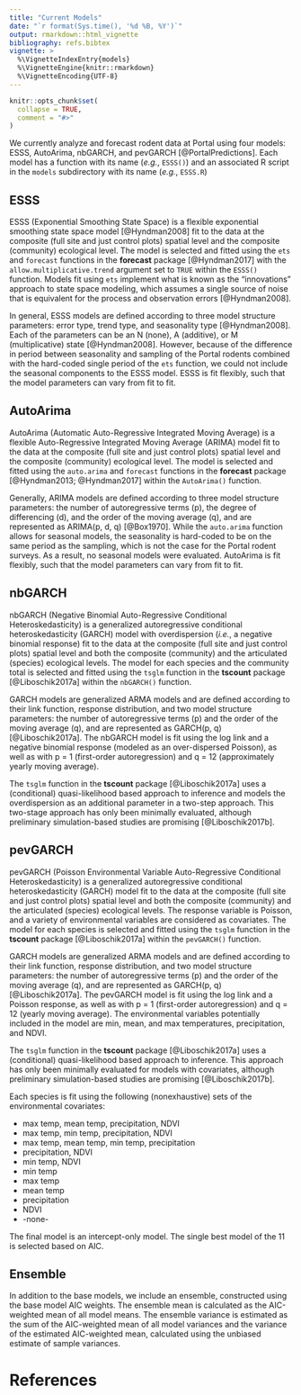 ```yaml
---
title: "Current Models"
date: "`r format(Sys.time(), '%d %B, %Y')`"
output: rmarkdown::html_vignette
bibliography: refs.bibtex
vignette: >
  %\VignetteIndexEntry{models}
  %\VignetteEngine{knitr::rmarkdown}
  %\VignetteEncoding{UTF-8}
---
```


```r
knitr::opts_chunk$set(
  collapse = TRUE,
  comment = "#>"
)
```


We currently analyze and forecast rodent data at Portal using four models:
ESSS, AutoArima, nbGARCH, and pevGARCH [@PortalPredictions]. Each model
has a function with its name (*e.g.*, `ESSS()`) and an associated R script
in the `models` subdirectory with its name (*e.g.*, `ESSS.R`)

## ESSS

ESSS (Exponential Smoothing State Space) is a flexible exponential smoothing 
state space model [@Hyndman2008] fit to the data at the composite (full site
and just control plots) spatial level and the composite (community) ecological
level. The model is selected and fitted using the `ets` and `forecast` 
functions in the **forecast** package [@Hyndman2017] with the 
`allow.multiplicative.trend` argument set to `TRUE` within the `ESSS()`
function. Models fit using `ets` implement what is known as the "innovations" 
approach to state space modeling, which assumes a single source of noise that 
is equivalent for the process and observation errors [@Hyndman2008].

In general, ESSS models are defined according to three model structure 
parameters: error type, trend type, and seasonality type [@Hyndman2008].
Each of the parameters can be an N (none), A (additive), or M (multiplicative)
state [@Hyndman2008]. However, because of the difference in period 
between seasonality and sampling of the Portal rodents combined with the 
hard-coded single period of the `ets` function, we could not include the 
seasonal components to the ESSS model. ESSS is fit flexibly, such that the 
model parameters can vary from fit to fit.


## AutoArima

AutoArima (Automatic Auto-Regressive Integrated Moving Average) is a 
flexible Auto-Regressive Integrated Moving Average (ARIMA) model fit to the 
data at the composite (full site and just control plots) spatial level
and the composite (community) ecological level. The model is selected and 
fitted using the `auto.arima` and `forecast` functions in the **forecast**
package [@Hyndman2013; @Hyndman2017] within the `AutoArima()` function.

Generally, ARIMA models are defined according to three model structure 
parameters: the number of autoregressive terms (p), the degree of differencing 
(d), and the order of the moving average (q), and are represented as 
ARIMA(p, d, q) [@Box1970]. While the `auto.arima` function allows for seasonal
models, the seasonality is hard-coded to be on the same period as the sampling,
which is not the case for the Portal rodent surveys. As a result, no seasonal 
models were evaluated. AutoArima is fit flexibly, such that the model 
parameters can vary from fit to fit.

## nbGARCH

nbGARCH (Negative Binomial Auto-Regressive Conditional Heteroskedasticity) 
is a generalized autoregressive conditional heteroskedasticity (GARCH) 
model with overdispersion (*i.e.*, a negative binomial response) fit to the 
data at the composite (full site and just control plots) spatial level and both 
the composite (community) and the articulated (species) ecological levels. The 
model for each species and the community total is selected and fitted using the
`tsglm` function in the **tscount** package [@Liboschik2017a] within the
`nbGARCH()` function.

GARCH models are generalized ARMA models and are defined according to their 
link function, response distribution, and two model structure parameters: the 
number of autoregressive terms (p) and the order of the moving average (q), 
and are represented as GARCH(p, q) [@Liboschik2017a]. The nbGARCH model is fit
using the log link and a negative binomial response (modeled as an
over-dispersed Poisson), as well as with p = 1 (first-order autoregression)
and q = 12 (approximately yearly moving average).

The `tsglm` function in the **tscount** package [@Liboschik2017a] uses a 
(conditional) quasi-likelihood based approach to inference and models the 
overdispersion as an additional parameter in a two-step approach. This 
two-stage approach has only been minimally evaluated, although preliminary 
simulation-based studies are promising [@Liboschik2017b].    

## pevGARCH

pevGARCH (Poisson Environmental Variable Auto-Regressive Conditional
Heteroskedasticity) is a generalized autoregressive conditional
heteroskedasticity (GARCH) model fit to the data at the composite (full site 
and just control plots) spatial level and both the composite (community) and 
the articulated (species) ecological levels. The response variable is Poisson, 
and a variety of environmental variables are considered as covariates. The 
model for each species is selected and fitted using the `tsglm` function in the
**tscount** package [@Liboschik2017a] within the `pevGARCH()` function.

GARCH models are generalized ARMA models and are defined according to their 
link function, response distribution, and two model structure parameters: 
the number of autoregressive terms (p) and the order of the moving average 
(q), and are represented as GARCH(p, q) [@Liboschik2017a]. The pevGARCH model 
is fit using the log link and a Poisson response, as well as with p = 1 
(first-order autoregression) and q = 12 (yearly moving average). The 
environmental variables potentially included in the model are min, mean, and
max temperatures, precipitation, and NDVI. 

The `tsglm` function in the **tscount** package [@Liboschik2017a] uses a
(conditional) quasi-likelihood based approach to inference. This approach has
only been minimally evaluated for models with covariates, although preliminary
simulation-based studies are promising [@Liboschik2017b].  

Each species is fit using the following (nonexhaustive) sets of the 
environmental covariates:

  * max temp, mean temp, precipitation, NDVI
  * max temp, min temp, precipitation, NDVI
  * max temp, mean temp, min temp, precipitation
  * precipitation, NDVI
  * min temp, NDVI
  * min temp
  * max temp
  * mean temp
  * precipitation 
  * NDVI
  * -none-
  
The final model is an intercept-only model. The single best model of the 11 is 
selected based on AIC. 

## Ensemble

In addition to the base models, we include an ensemble, constructed using the
base model AIC weights. The ensemble mean is calculated as the AIC-weighted
mean of all model means. The ensemble variance is estimated as the sum of 
the AIC-weighted mean of all model variances and the variance of the estimated
AIC-weighted mean, calculated using the unbiased estimate of sample variances.

# References
